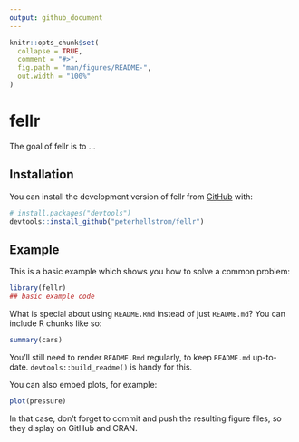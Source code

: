 ```yaml
---
output: github_document
---
```


<!-- README.md is generated from README.Rmd. Please edit that file -->

```r
knitr::opts_chunk$set(
  collapse = TRUE,
  comment = "#>",
  fig.path = "man/figures/README-",
  out.width = "100%"
)
```

# fellr

<!-- badges: start -->
<!-- badges: end -->

The goal of fellr is to ...

## Installation

You can install the development version of fellr from [GitHub](https://github.com/) with:

``` r
# install.packages("devtools")
devtools::install_github("peterhellstrom/fellr")
```

## Example

This is a basic example which shows you how to solve a common problem:

```r
library(fellr)
## basic example code
```

What is special about using `README.Rmd` instead of just `README.md`? You can include R chunks like so:

```r
summary(cars)
```

You'll still need to render `README.Rmd` regularly, to keep `README.md` up-to-date. `devtools::build_readme()` is handy for this.

You can also embed plots, for example:

```r
plot(pressure)
```

In that case, don't forget to commit and push the resulting figure files, so they display on GitHub and CRAN.
